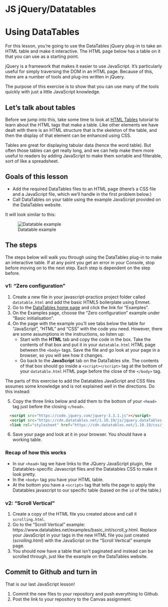# JS jQuery/Datatables

# Using DataTables

For this lesson, you're going to use the DataTables jQuery plug-in to take an HTML table and make it interactive. The HTML page below has a table on it that you can use as a starting point.

jQuery is a framework that makes it easier to use JavaScript. It's particularly useful for simply traversing the DOM in an HTML page. Because of this, there are a number of tools and plug-ins written in jQuery.

The purpose of this exercise is to show that you can use many of the tools quickly with just a little JavaScript knowledge.

## Let's talk about tables

Before we jump into this, take some time to look at [HTML Tables](https://www.w3schools.com/html/html_tables.asp) tutorial to learn about the HTML tags that make a table. Like other elements we have dealt with there is an HTML structure that is the skeleton of the table, and then the display of that element can be enhanced using CSS.

Tables are great for displaying tabular data (hence the word table). But often those tables can get really long, and we can help make them more useful to readers by adding JavaScript to make them sortable and filterable, sort of like a spreadsheet.

## Goals of this lesson

- Add the required DataTables files to an HTML page (there's a CSS file and a JavaScript file, which we'll handle in the first problem below.)
- Call DataTables on your table using the example JavaScript provided on the DataTables website.

It will look similar to this:

![Datatable example](images/js-datatable.gif)

## The steps

The steps below will walk you through using the DataTables plug-in to make an interactive table. If at any point you get an error in your Console, stop before moving on to the next step. Each step is dependent on the step before.

### v1: "Zero configuration"

1. Create a new file in your javascript-practice project folder called `datatable.html` and add the basic HTML5 boilerplate using Emmet.
1. Go to the [DataTables home page](https://www.datatables.net/) and click the link for "Examples".
1. On the Examples page, choose the "Zero configuration" example under "Basic initialisation".
1. On the page with the example you'll see tabs below the table for "JavaScript", "HTML" and "CSS" with the code you need. However, there are some assumptions in the instructions, so listen up:
    - Start with the **HTML** tab and copy the code in the box. Take the contents of that box and put it in your `datatable.html` HTML page between the `<body>` tags. Save the file and go look at your page in a browser, so you will see how it changes.
    - Go back to the **JavaScript** tab on the DataTables site. The contents of that box should go inside a `<script></script>` tag at the bottom of your `datatable.html` HTML page before the close of the `</body>` tag.

The parts of this exercise to add the Datatables JavaScript and CSS files assumes some knowledge and is not explained well in the directions. Do this instead:

5. Copy the three links below and add them to the bottom of your `<head>` tag just before the closing `</head>`.

```html
  <script src="https://code.jquery.com/jquery-3.3.1.js"></script>
  <script src="https://cdn.datatables.net/1.10.19/js/jquery.dataTables.min.js"></script>
  <link rel="stylesheet" href="https://cdn.datatables.net/1.10.19/css/jquery.dataTables.min.css">
```

6. Save your page and look at it in your browser. You should have a working table.

### Recap of how this works

- In our `<head>` tag we have links to the JQuery JavaScript plugin, the Datatables-specific Javascript files and the Datatables CSS to make it look pretty.
- In the `<body>` tag you have your HTML table.
- At the bottom you have a `<script>` tag that tells the page to apply the Datatables javascript to our specific table (based on the `id` of the table.)

### v2: "Scroll Vertical"

1. Create a copy of the HTML file you created above and call it `scrolling.html`. 
2. Go to the "Scroll Vertical" example: https://www.datatables.net/examples/basic_init/scroll_y.html. Replace your JavaScript in your <script></script> tags in the new HTML file you just created (_scrolling.html_) with the JavaScript on the "Scroll Vertical" example page.
3. You should now have a table that isn't paginated and instead can be scrolled through, just like the example on the DataTables website.

## Commit to Github and turn in

That is our last JavaScript lesson!

1. Commit the new files to your repository and push everything to Github.
1. Post the link to your repository to the Canvas assignment.
